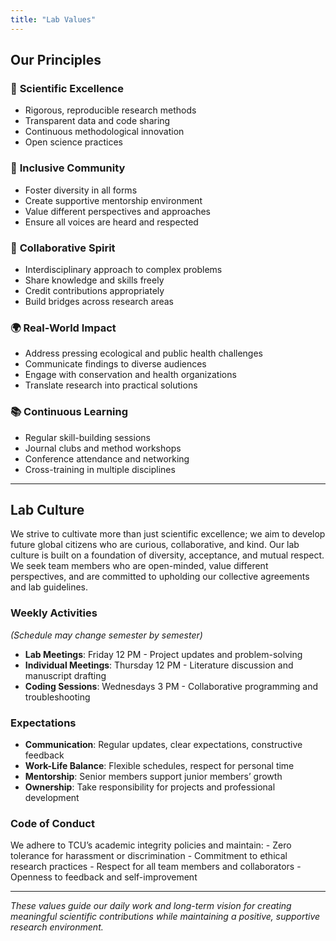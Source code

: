 ```yaml
---
title: "Lab Values"
---
```


## Our Principles

### 🔬 **Scientific Excellence**
- Rigorous, reproducible research methods
- Transparent data and code sharing
- Continuous methodological innovation
- Open science practices

### 👥 **Inclusive Community**
- Foster diversity in all forms
- Create supportive mentorship environment
- Value different perspectives and approaches
- Ensure all voices are heard and respected

### 🤝 **Collaborative Spirit**
- Interdisciplinary approach to complex problems
- Share knowledge and skills freely
- Credit contributions appropriately
- Build bridges across research areas

### 🌍 **Real-World Impact**
- Address pressing ecological and public health challenges
- Communicate findings to diverse audiences
- Engage with conservation and health organizations
- Translate research into practical solutions

### 📚 **Continuous Learning**
- Regular skill-building sessions
- Journal clubs and method workshops
- Conference attendance and networking
- Cross-training in multiple disciplines

---

## Lab Culture

We strive to cultivate more than just scientific excellence; we aim to develop future global citizens who are curious, collaborative, and kind. Our lab culture is built on a foundation of diversity, acceptance, and mutual respect. We seek team members who are open-minded, value different perspectives, and are committed to upholding our collective agreements and lab guidelines.

### Weekly Activities

*(Schedule may change semester by semester)*

- **Lab Meetings**: Friday 12 PM - Project updates and problem-solving
- **Individual Meetings**: Thursday 12 PM - Literature discussion and manuscript drafting
- **Coding Sessions**: Wednesdays 3 PM - Collaborative programming and troubleshooting

### Expectations
- **Communication**: Regular updates, clear expectations, constructive feedback
- **Work-Life Balance**: Flexible schedules, respect for personal time
- **Mentorship**: Senior members support junior members' growth
- **Ownership**: Take responsibility for projects and professional development

### Code of Conduct
We adhere to TCU's academic integrity policies and maintain:
- Zero tolerance for harassment or discrimination
- Commitment to ethical research practices
- Respect for all team members and collaborators
- Openness to feedback and self-improvement

---

*These values guide our daily work and long-term vision for creating meaningful scientific contributions while maintaining a positive, supportive research environment.*
